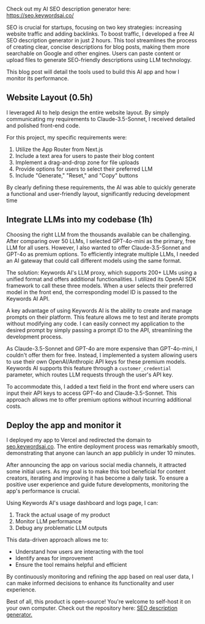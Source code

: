 Check out my AI SEO description generator here: https://seo.keywordsai.co/

SEO is crucial for startups, focusing on two key strategies: increasing website traffic and adding backlinks. To boost traffic, I developed a free AI SEO description generator in just 2 hours. This tool streamlines the process of creating clear, concise descriptions for blog posts, making them more searchable on Google and other engines. Users can paste content or upload files to generate SEO-friendly descriptions using LLM technology. 

This blog post will detail the tools used to build this AI app and how I monitor its performance.

## Website Layout (0.5h)

I leveraged AI to help design the entire website layout. By simply communicating my requirements to Claude-3.5-Sonnet, I received detailed and polished front-end code.

For this project, my specific requirements were:

1. Utilize the App Router from Next.js
2. Include a text area for users to paste their blog content
3. Implement a drag-and-drop zone for file uploads
4. Provide options for users to select their preferred LLM
5. Include "Generate," "Reset," and "Copy" buttons

By clearly defining these requirements, the AI was able to quickly generate a functional and user-friendly layout, significantly reducing development time

## Integrate LLMs into my codebase (1h)

Choosing the right LLM from the thousands available can be challenging. After comparing over 50 LLMs, I selected GPT-4o-mini as the primary, free LLM for all users. However, I also wanted to offer Claude-3.5-Sonnet and GPT-4o as premium options. To efficiently integrate multiple LLMs, I needed an AI gateway that could call different models using the same format.

The solution: Keywords AI's LLM proxy, which supports 200+ LLMs using a unified format and offers additional functionalities. I utilized its OpenAI SDK framework to call these three models. When a user selects their preferred model in the front end, the corresponding model ID is passed to the Keywords AI API.

A key advantage of using Keywords AI is the ability to create and manage prompts on their platform. This feature allows me to test and iterate prompts without modifying any code. I can easily connect my application to the desired prompt by simply passing a prompt ID to the API, streamlining the development process.

As Claude-3.5-Sonnet and GPT-4o are more expensive than GPT-4o-mini, I couldn't offer them for free. Instead, I implemented a system allowing users to use their own OpenAI/Anthropic API keys for these premium models. Keywords AI supports this feature through a `customer_credential` parameter, which routes LLM requests through the user's API key.

To accommodate this, I added a text field in the front end where users can input their API keys to access GPT-4o and Claude-3.5-Sonnet. This approach allows me to offer premium options without incurring additional costs.

## Deploy the app and monitor it

I deployed my app to Vercel and redirected the domain to [seo.keywordsai.co](http://seo.keywordsai.co/). The entire deployment process was remarkably smooth, demonstrating that anyone can launch an app publicly in under 10 minutes.

After announcing the app on various social media channels, it attracted some initial users. As my goal is to make this tool beneficial for content creators, iterating and improving it has become a daily task. To ensure a positive user experience and guide future developments, monitoring the app's performance is crucial.

Using Keywords AI's usage dashboard and logs page, I can:

1. Track the actual usage of my product
2. Monitor LLM performance
3. Debug any problematic LLM outputs

This data-driven approach allows me to:

- Understand how users are interacting with the tool
- Identify areas for improvement
- Ensure the tool remains helpful and efficient

By continuously monitoring and refining the app based on real user data, I can make informed decisions to enhance its functionality and user experience.

Best of all, this product is open-source! You're welcome to self-host it on your own computer. Check out the repository here: [SEO description generator.](https://github.com/Keywords-AI/seo-description-generator)